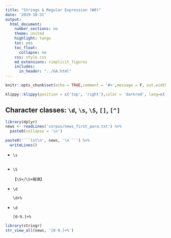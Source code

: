 ```yaml
---
title: "Strings & Regular Expression (W8)"
date: '2019-10-31'
output:
  html_document:
    number_sections: no
    theme: united
    highlight: tango
    toc: yes
    toc_float:
      collapse: no
    css: style.css
    md_extensions: +implicit_figures
    includes:
      in_header: "../GA.html"
---
```


```r
knitr::opts_chunk$set(echo = TRUE,comment = '#>',message = F, out.width = '70%', fig.align='center')
```

```r
klippy::klippy(position = c('top', 'right'),color = 'darkred', lang=c('r', 'txt'))
```

## Character classes: `\d`, `\s`, `\S`, `[]`, `[^]`

```r
library(dplyr)
news <- readLines('corpus/news_first_para.txt') %>%
  paste0(collapse = '\n')

paste0('```txt\n', news, '\n```') %>%
  writeLines()
```

- `\s`

  ```regex
  
  ```

- `\S`

  ```regex
  【\S+╱\S+報導】
  ```

- `\d`

  ```regex
  \d+%
  ```

- `\d`

  ```regex
  [0-9.]+%
  ```

```r
library(stringr)
str_view_all(news, '[0-9.]+%')
```


